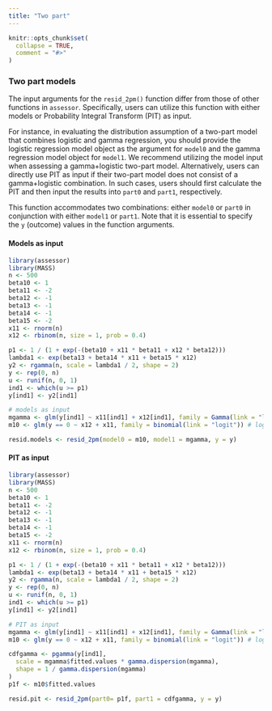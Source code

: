 ```yaml
---
title: "Two part"
---
```


```r
knitr::opts_chunk$set(
  collapse = TRUE,
  comment = "#>"
)
```


### Two part models {.tabset}
The input arguments for the `resid_2pm()` function differ from those of other functions in `assessor`. Specifically, users can utilize this function with either models or Probability Integral Transform (PIT) as input.

For instance, in evaluating the distribution assumption of a two-part model that combines logistic and gamma regression, you should provide the logistic regression model object as the argument for `model0` and the gamma regression model object for `model1`. We recommend utilizing the model input when assessing a gamma+logistic two-part model. Alternatively, users can directly use PIT as input if their two-part model does not consist of a gamma+logistic combination. In such cases, users should first calculate the PIT and then input the results into `part0` and `part1`, respectively.

This function accommodates two combinations: either `model0` or `part0` in conjunction with either `model1` or `part1`. Note that it is essential to specify the `y` (outcome) values in the function arguments.

#### Models as input
```r
library(assessor)
library(MASS)
n <- 500
beta10 <- 1
beta11 <- -2
beta12 <- -1
beta13 <- -1
beta14 <- -1
beta15 <- -2
x11 <- rnorm(n)
x12 <- rbinom(n, size = 1, prob = 0.4)

p1 <- 1 / (1 + exp(-(beta10 + x11 * beta11 + x12 * beta12)))
lambda1 <- exp(beta13 + beta14 * x11 + beta15 * x12)
y2 <- rgamma(n, scale = lambda1 / 2, shape = 2)
y <- rep(0, n)
u <- runif(n, 0, 1)
ind1 <- which(u >= p1)
y[ind1] <- y2[ind1]
```

```r
# models as input
mgamma <- glm(y[ind1] ~ x11[ind1] + x12[ind1], family = Gamma(link = "log")) # Gamma regression
m10 <- glm(y == 0 ~ x12 + x11, family = binomial(link = "logit")) # logistic regression

resid.models <- resid_2pm(model0 = m10, model1 = mgamma, y = y)
```


#### PIT as input
```r
library(assessor)
library(MASS)
n <- 500
beta10 <- 1
beta11 <- -2
beta12 <- -1
beta13 <- -1
beta14 <- -1
beta15 <- -2
x11 <- rnorm(n)
x12 <- rbinom(n, size = 1, prob = 0.4)

p1 <- 1 / (1 + exp(-(beta10 + x11 * beta11 + x12 * beta12)))
lambda1 <- exp(beta13 + beta14 * x11 + beta15 * x12)
y2 <- rgamma(n, scale = lambda1 / 2, shape = 2)
y <- rep(0, n)
u <- runif(n, 0, 1)
ind1 <- which(u >= p1)
y[ind1] <- y2[ind1]

# PIT as input
mgamma <- glm(y[ind1] ~ x11[ind1] + x12[ind1], family = Gamma(link = "log")) # gamma regression
m10 <- glm(y == 0 ~ x12 + x11, family = binomial(link = "logit")) # logistic regression

cdfgamma <- pgamma(y[ind1],
  scale = mgamma$fitted.values * gamma.dispersion(mgamma),
  shape = 1 / gamma.dispersion(mgamma)
)
p1f <- m10$fitted.values

resid.pit <- resid_2pm(part0= p1f, part1 = cdfgamma, y = y)
```

